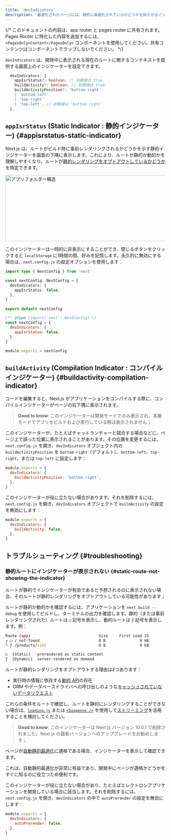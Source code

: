 ```yaml
---
title: 'devIndicators'
description: '最適化されたページには、静的に最適化されているかどうかを知らせるインジケーターが含まれています。ここでオプトアウトできます。'
---
```


{/* このドキュメントの内容は、app router と pages router に共有されます。Pages Router に特化した内容を追加するには、`<PagesOnly>Content</PagesOnly>` コンポーネントを使用してください。共有コンテンツはコンポーネントでラップしないでください。 */}

<AppOnly>

`devIndicators` は、開発中に表示される現在のルートに関するコンテキストを提供する画面上のインジケーターを設定できます。

```ts title="Types"
  devIndicators: {
    appIsrStatus?: boolean, // 初期値は true
    buildActivity?: boolean, // 初期値は true
    buildActivityPosition?: 'bottom-right'
    | 'bottom-left'
    | 'top-right'
    | 'top-left', // 初期値は 'bottom-right'
  },
```

## `appIsrStatus` (Static Indicator : 静的インジケーター) {#appisrstatus-static-indicator}

Next.js は、ルートがビルド時に事前レンダリングされるかどうかを示す静的インジケーターを画面の下隅に表示します。これにより、ルートが静的か動的かを理解しやすくなり、ルートが[静的レンダリングをオプトアウトしているかどうか](#static-route-not-showing-the-indicator)を特定できます。

<Image
  alt="アプリフォルダー構造"
  srcLight="/docs/light/static-indicator.png"
  srcDark="/docs/dark/static-indicator.png"
  width="1600"
  height="208"
/>

このインジケーターは一時的に非表示にすることができ、閉じるボタンをクリックすると `localStorage` に1時間の間、好みを記憶します。永久的に無効にする場合は、`next.config.js` の設定オプションを使用します：

<Tabs>
<TabItem value="ts" label="TypeScript">

```ts title="next.config.ts" switcher
import type { NextConfig } from 'next'

const nextConfig: NextConfig = {
  devIndicators: {
    appIsrStatus: false,
  },
}

export default nextConfig
```

</TabItem>
<TabItem value="js" label="JavaScript">

```js title="next.config.js" switcher
/** @type {import('next').NextConfig} */
const nextConfig = {
  devIndicators: {
    appIsrStatus: false,
  },
}

module.exports = nextConfig
```

</TabItem>
</Tabs>

## `buildActivity` (Compilation Indicator : コンパイルインジケーター) {#buildactivity-compilation-indicator}

コードを編集すると、Next.js がアプリケーションをコンパイルする際に、コンパイルインジケーターがページの右下隅に表示されます。

> **Good to know**: このインジケーターは開発モードでのみ表示され、本番モードでアプリをビルドおよび実行している際は表示されません；

このインジケーターが、たとえばチャットランチャーと競合する場合などに、ページ上で誤った位置に表示されることがあります。その位置を変更するには、`next.config.js` を開き、`devIndicators` オブジェクト内の `buildActivityPosition` を `bottom-right`（デフォルト）、`bottom-left`、`top-right`、または `top-left` に設定します：

```js title="next.config.js"
module.exports = {
  devIndicators: {
    buildActivityPosition: 'bottom-right',
  },
}
```

このインジケーターが役に立たない場合があります。それを削除するには、`next.config.js` を開き、`devIndicators` オブジェクトで `buildActivity` の設定を無効にします：

```js title="next.config.js"
module.exports = {
  devIndicators: {
    buildActivity: false,
  },
}
```

## トラブルシューティング {#troubleshooting}

### 静的ルートにインジケーターが表示されない {#static-route-not-showing-the-indicator}

ルートが静的でインジケーターが有効であると予想されるのに表示されない場合、そのルートが静的レンダリングをオプトアウトしている可能性があります；

ルートが静的か動的かを確認するには、アプリケーションを `next build --debug` を使用してビルドし、ターミナルの出力を確認します。静的（または事前レンダリングされた）ルートは `○` 記号を表示し、動的ルートは `ƒ` 記号を表示します。例：

```bash title="ビルド出力"
Route (app)                              Size     First Load JS
┌ ○ /_not-found                          0 B               0 kB
└ ƒ /products/[id]                       0 B               0 kB

○  (Static)   prerendered as static content
ƒ  (Dynamic)  server-rendered on demand
```

ルートが静的レンダリングをオプトアウトする理由は2つあります：

- 実行時の情報に依存する[動的 API](/docs/app/building-your-application/rendering/server-components#dynamic-apis)の存在
- ORM やデータベースドライバへの呼び出しのような[キャッシュされていないデータリクエスト](/docs/app/building-your-application/data-fetching/fetching)

これらの条件をルートで確認し、ルートを静的にレンダリングすることができない場合は、[`loading.js`](/docs/app/api-reference/file-conventions/loading) または [`<Suspense />`](https://react.dev/reference/react/Suspense) を使用して[ストリーミング](/docs/app/building-your-application/routing/loading-ui-and-streaming#what-is-streaming)を活用することを検討してください。

</AppOnly>

<PagesOnly>

> **Good to know**: このインジケーターは Next.js バージョン 10.0.1 で削除されました。Next.js の最新バージョンへのアップグレードをお勧めします；

ページが[自動静的最適化](https://nextjs.org/docs/canary/pages/building-your-application/rendering/automatic-static-optimization)に適格である場合、インジケーターを表示して確認できます。

これは、自動静的最適化が非常に有益であり、開発中にページが適格かどうかをすぐに知るのに役立つため便利です。

このインジケーターが役に立たない場合があり、たとえばエレクトロンアプリケーションを開発している場合に該当します。それを削除するには、`next.config.js` を開き、`devIndicators` の中で `autoPrerender` の設定を無効にします：

```js title="next.config.js"
module.exports = {
  devIndicators: {
    autoPrerender: false,
  },
}
```

</PagesOnly>
